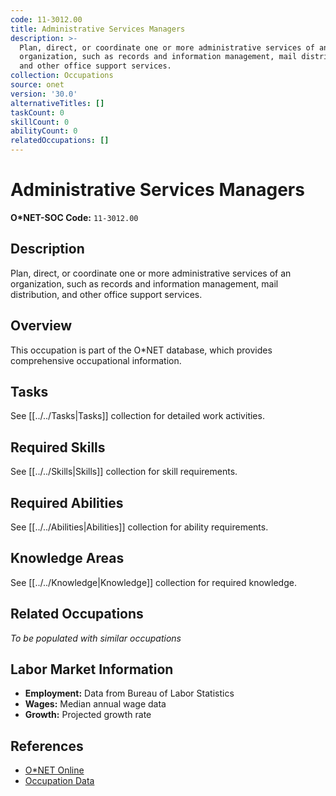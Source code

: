 ```yaml
---
code: 11-3012.00
title: Administrative Services Managers
description: >-
  Plan, direct, or coordinate one or more administrative services of an
  organization, such as records and information management, mail distribution,
  and other office support services.
collection: Occupations
source: onet
version: '30.0'
alternativeTitles: []
taskCount: 0
skillCount: 0
abilityCount: 0
relatedOccupations: []
---
```

# Administrative Services Managers

**O*NET-SOC Code:** `11-3012.00`

## Description

Plan, direct, or coordinate one or more administrative services of an organization, such as records and information management, mail distribution, and other office support services.

## Overview

This occupation is part of the O*NET database, which provides comprehensive occupational information.

## Tasks

See [[../../Tasks|Tasks]] collection for detailed work activities.

## Required Skills

See [[../../Skills|Skills]] collection for skill requirements.

## Required Abilities

See [[../../Abilities|Abilities]] collection for ability requirements.

## Knowledge Areas

See [[../../Knowledge|Knowledge]] collection for required knowledge.

## Related Occupations

*To be populated with similar occupations*

## Labor Market Information

- **Employment:** Data from Bureau of Labor Statistics
- **Wages:** Median annual wage data
- **Growth:** Projected growth rate

## References

- [O*NET Online](https://www.onetonline.org/link/summary/11-3012.00)
- [Occupation Data](https://www.onetcenter.org/)

